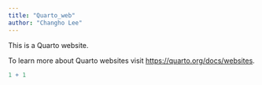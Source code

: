 ---
title: "Quarto_web"
author: "Changho Lee"
---

This is a Quarto website.

To learn more about Quarto websites visit <https://quarto.org/docs/websites>.

```{r}
1 + 1
```
